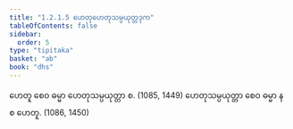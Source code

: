 ```yaml
---
title: "1.2.1.5 ဟေတုဟေတုသမ္ပယုတ္တဒုက"
tableOfContents: false
sidebar:
  order: 5
type: "tipitaka"
basket: "ab"
book: "dhs"
---
```



<DynamicBreadcrumb />

<Division number="27" book="dhs" e="ch" v="29" p="6">

<Paragraph number="77" book="dhs">
ဟေတူ စေဝ ဓမ္မာ ဟေတုသမ္ပယုတ္တာ စ. (<Emphasis>1085, 1449</Emphasis>)
</Paragraph>

<Paragraph number="78" book="dhs">
ဟေတုသမ္ပယုတ္တာ စေဝ ဓမ္မာ န စ ဟေတူ. (<Emphasis>1086, 1450</Emphasis>)
</Paragraph>
</Division>